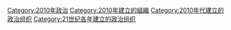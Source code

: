 {{Cat topic in year|topic=建立的政治组织|year=2010}}

[[Category:2010年政治|Category:2010年政治]]
[[Category:2010年建立的組織|Category:2010年建立的組織]]
[[Category:2010年代建立的政治组织|Category:2010年代建立的政治组织]]
[[Category:21世纪各年建立的政治组织|Category:21世纪各年建立的政治组织]]